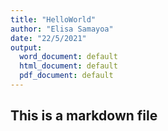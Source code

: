 ```yaml
---
title: "HelloWorld"
author: "Elisa Samayoa"
date: "22/5/2021"
output:
  word_document: default
  html_document: default
  pdf_document: default
---
```


## This is a markdown file